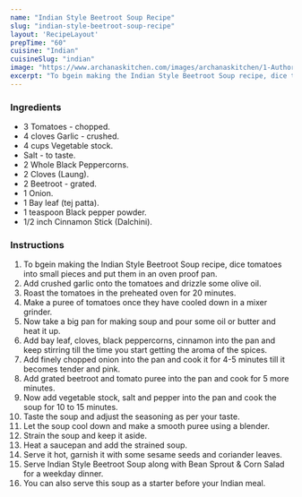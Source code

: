---
name: "Indian Style Beetroot Soup Recipe"
slug: "indian-style-beetroot-soup-recipe"
layout: 'RecipeLayout'
prepTime: "60"
cuisine: "Indian"
cuisineSlug: "indian"
image: "https://www.archanaskitchen.com/images/archanaskitchen/1-Author/garimasgautam-gmail.com/Beetroot_Soup_Indian_way_.jpg"
excerpt: "To bgein making the Indian Style Beetroot Soup recipe, dice tomatoes into small pieces and put them in an oven proof pan"
---

### Ingredients

- 3 Tomatoes - chopped.
- 4 cloves Garlic - crushed.
- 4 cups Vegetable stock.
- Salt - to taste.
- 2 Whole Black Peppercorns.
- 2 Cloves (Laung).
- 2 Beetroot - grated.
- 1 Onion.
- 1 Bay leaf (tej patta).
- 1 teaspoon Black pepper powder.
- 1/2 inch Cinnamon Stick (Dalchini).

### Instructions

1. To bgein making the Indian Style Beetroot Soup recipe, dice tomatoes into small pieces and put them in an oven proof pan.
1. Add crushed garlic onto the tomatoes and drizzle some olive oil.
1. Roast the tomatoes in the preheated oven for 20 minutes.
1. Make a puree of tomatoes once they have cooled down in a mixer grinder.
1. Now take a big pan for making soup and pour some oil or butter and heat it up.
1. Add bay leaf, cloves, black peppercorns, cinnamon into the pan and keep stirring till the time you start getting the aroma of the spices.
1. Add finely chopped onion into the pan and cook it for 4-5 minutes till it becomes tender and pink.
1. Add grated beetroot and tomato puree into the pan and cook for 5 more minutes.
1. Now add vegetable stock, salt and pepper into the pan and cook the soup for 10 to 15 minutes.
1. Taste the soup and adjust the seasoning as per your taste.
1. Let the soup cool down and make a smooth puree using a blender.
1. Strain the soup and keep it aside.
1. Heat a saucepan and add the strained soup.
1. Serve it hot, garnish it with some sesame seeds and coriander leaves.
1. Serve Indian Style Beetroot Soup along with Bean Sprout & Corn Salad for a weekday dinner.
1. You can also serve this soup as a starter before your Indian meal.
